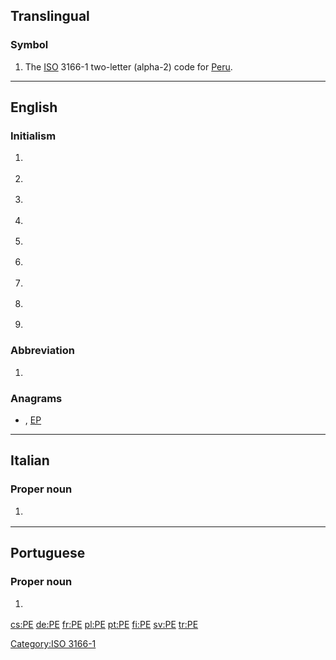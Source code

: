 {{also|Appendix:Variations of "pe"}}
==Translingual==

===Symbol===
{{head|mul|symbol}}

# The [[ISO]] 3166-1 two-letter (alpha-2) code for [[Peru]].

[[Category:ISO 3166-1]]

----

==English==

===Initialism===
{{rfc-header|Initialism}}
{{en-initialism}}

# {{label|en|business}} {{initialism of|[[professional|Professional]] [[engineer|Engineer]]|lang=en}}
# {{label|en|education}} {{initialism of|physical education|lang=en}}
# {{label|en|education}} {{initialism of|preliminary examination|Preliminary Examination|lang=en}}
# {{label|en|geography}} {{initialism of|Prince Edward Island|lang=en}} {{gloss|A Canadian province}}
# {{label|en|organic compounds}} {{initialism of|polyethylene|lang=en}}
# {{label|en|pathology}} {{initialism of|pulmonary embolism|lang=en}}
# {{label|en|software}} {{initialism of|portable executable|Portable Executable|lang=en}}
# {{label|en|software}} {{initialism of|[[portable|Portable]] [[edition|Edition]]|lang=en}} {{gloss|usually used for a software version}}
# {{label|en|software}} {{initialism of|Windows Preinstallation Environment|Preinstallation Environment|lang=en}}

===Abbreviation===
{{rfc-header|Abbreviation}}
{{en-abbr}}

# {{label|en|geography}} {{abbreviation of|Pernambuco|lang=en}} {{gloss|This is a state of [[Brazil]]}}

===Anagrams===
* {{l|en|ep}} , [[EP#English|EP]]

----

==Italian==

===Proper noun===
{{it-proper noun}}

# {{abbreviation of|Pescara|lang=it}} {{gloss|city in Abruzzo}}

----

==Portuguese==

===Proper noun===
{{pt-proper noun|m}}

# {{abbreviation of|Pernambuco|lang=pt}} {{gloss|Brazilian state}}

[[cs:PE]]
[[de:PE]]
[[fr:PE]]
[[pl:PE]]
[[pt:PE]]
[[fi:PE]]
[[sv:PE]]
[[tr:PE]]